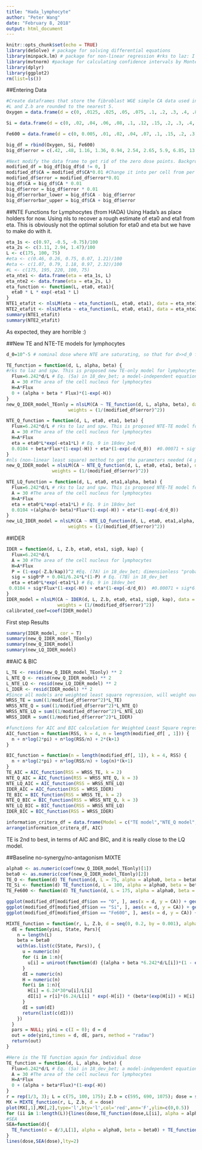 ```yaml
---
title: "Hada_lymphocyte"
author: "Peter Wang"
date: "February 8, 2018"
output: html_document
---
```


```r
knitr::opts_chunk$set(echo = TRUE)
library(deSolve) # package for solving differential equations
library(minpack.lm) # package for non-linear regression #rks to laz: I think we probably can just use nls() in stats, not nlsLM from linpack. Please check in R documentation if there is any functional difference at all
library(mvtnorm) #package for calculating confidence intervals by Monte Carlo simulation based on variance-covariance matrices #rks to laz: I added to comment.Please check that my addition is OK.
library(dplyr)
library(ggplot2)
rm(list=ls())
```

##Entering Data
```r
#Create dataframes that store the fibroblast WGE simple CA data used in 16Cacao 
#L and Z.b are rounded to the nearest 5.
Oxygen = data.frame(d = c(0, .0125, .025, .05, .075, .1, .2, .3, .4, .8),CA = c(.72, .96, 2.83, 4.7, 4.01, 8.41, 16.8, 40, 42.8, 94.4), ion = "O", Z = 8, L = 75, Z.b = 595)# Some GCR components are high-speed Oxygen nuclei that are almost fully ionized. d=dose; CA are per hundred cells. Z=atomic charge; L=LET; Z.b = Z^2/beta*^2

Si = data.frame(d = c(0, .02, .04, .06, .08, .1, .12, .15, .2, .3, .4, .6, .8, 1, 1.2, 1.5), CA = c(1.08, 2.04, 3.83, 4.57, 5.96, 4.78, 5.48, 13.88, 13.14, 27.0, 25.9, 59.5, 36.8, 81.8, 117.8, 123.2), ion = "Si", Z = 14, L = 100, Z.b = 690)

Fe600 = data.frame(d = c(0, 0.005, .01, .02, .04, .07, .1, .15, .2, .3, .4, .6, 1, 1.5), CA = c(1.01, 2.05, 2.33, 3.9, 3.51, 3.27, 5.71, 10.7, 9.14, 12.2, 21, 24.9, 43.6, 93.9), ion = "Fe600", Z = 26, L = 175, Z.b = 1075) #600 refers to the energy in MeV per atomic mass unit in this Iron beam

big_df = rbind(Oxygen, Si, Fe600)
big_df$error = c(.42, .48, 1.16, 1.36, 0.94, 2.54, 2.65, 5.9, 6.85, 13.6, .21, .34, .70, .95, .68, 1.07, 1.04, 2.38, 1.72, 4.77, 0.87, 9.18, 2.75, 9.85, 17, 13.2, 0.43, 0.48, 0.67, 0.8, 0.73, 0.75, 1.72, 1.95, 2.89, 2.34, 4.37, 5.08, 8.25, 18.8) #error bars for the CA measurementsx

#Next modify the data frame to get rid of the zero dose points. Background CA frequency was determined seperately.
modified_df = big_df[big_df$d != 0, ]
modified_df$CA = modified_df$CA*0.01 #Change it into per cell from per 100 cells
modified_df$error = modified_df$error*0.01
big_df$CA = big_df$CA * 0.01
big_df$error = big_df$error * 0.01
big_df$errorbar_lower = big_df$CA - big_df$error
big_df$errorbar_upper = big_df$CA + big_df$error
```

##NTE Functions for Lymphocytes (from HADA)
Using Hada's as place holders for now. Using nls to recover a rough estimate of eta0 and eta1 from eta. This is obviously not the optimal solution for eta0 and eta but we have to make do with it.
```r
eta_1s <- c(0.97, -0.5, -0.75)/100
eta_2s <- c(3.11, 2.94, 1.47)/100
L <- c(175, 100, 75)
#eta <- c(0.46, 0.26, 0.75, 0.07, 1.21)/100
#eta <- c(1.07, 0.79, 1.18, 0.97, 2.32)/100
#L <- c(175, 195, 220, 100, 75)
eta_nte1 <- data.frame(eta = eta_1s, L)
eta_nte2 <- data.frame(eta = eta_2s, L)
eta_function <- function(L, eta0, eta1){
  eta0 * L * exp(-eta1 * L)
}
NTE1_etafit <- nlsLM(eta ~ eta_function(L, eta0, eta1), data = eta_nte1, start = list(eta0 = 0.001, eta1 = 0.01))
NTE2_etafit <- nlsLM(eta ~ eta_function(L, eta0, eta1), data = eta_nte2, start = list(eta0 = 0.001, eta1 = 0.01))
summary(NTE1_etafit)
summary(NTE2_etafit)
```
As expected, they are horrible :)

##New TE and NTE-TE models for lymphocytes
```r
d_0=10^-5 # nominal dose where NTE are saturating, so that for d>>d_0 further increases are due to TE

TE_function = function(d, L, alpha, beta) {
#rks to laz and spw. This is proposed new TE-only model for lymphocytes
  Flux=6.242*d/L # Eq. (5a) in 18_dev_bet; a model-independent equation for particle flux
  A = 30 #The area of the cell nucleus for lymphocytes
  H=A*Flux 
  0 + (alpha + beta * Flux)*(1-exp(-H))
}
new_Q_IDER_model_TEonly = nlsLM(CA ~ TE_function(d, L, alpha, beta), data = modified_df, start = list(alpha = 0.5, beta=5), 
                       weights = (1/(modified_df$error)^2))

NTE_Q_function = function(d, L, eta0, eta1, beta) {
  Flux=6.242*d/L # rks to laz and spw. This is proposed NTE-TE model for lymphocytes
  A = 30 #The area of the cell nucleus for lymphocytes
  H=A*Flux 
  eta = eta0*L*exp(-eta1*L) # Eq. 9 in 18dev_bet
  0.0104 + beta*Flux*(1-exp(-H)) + eta*(1-exp(-d/d_0))  #0.00071 + sig*6.24*d/L*(1-exp(-1024*d/L)) + eta*(1-exp(-10^3*d))#don't use
} 
#nls (non-linear least square) method to get the parameters needed (4 parameter estimation)
new_Q_IDER_model = nlsLM(CA ~ NTE_Q_function(d, L, eta0, eta1, beta), data = modified_df, start = list(eta0 = 0.001, eta1 = 0.01, beta=3),
                 weights = (1/(modified_df$error)^2))

NTE_LQ_function = function(d, L, eta0, eta1,alpha, beta) {
  Flux=6.242*d/L # rks to laz and spw. This is proposed NTE-TE model for lymphocytes
  A = 30 #The area of the cell nucleus for lymphocytes
  H=A*Flux 
  eta = eta0*L*exp(-eta1*L) # Eq. 9 in 18dev_bet
  0.0104 +(alpha/d+ beta)*Flux*(1-exp(-H)) + eta*(1-exp(-d/d_0)) 
} 
new_LQ_IDER_model = nlsLM(CA ~ NTE_LQ_function(d, L, eta0, eta1,alpha, beta), data = modified_df, start = list(eta0 = 0.001, eta1 = 0.01, alpha=0.3, beta=2), 
                       weights = (1/(modified_df$error)^2))
```

##IDER
```r
IDER = function(d, L, Z.b, eta0, eta1, sig0, kap) {
  Flux=6.242*d/L
  A = 30 #The area of the cell nucleus for lymphocytes
  H=A*Flux 
  P = (1-exp(-Z.b/kap))^2 #Eq. (7A) in 18_dev_bet; dimensionless "probability"; makes sense for kap > 0
  sig = sig0*P + 0.041/6.24*L*(1-P) # Eq. (7B) in 18_dev_bet
  eta = eta0*L*exp(-eta1*L) # Eq. 9 in 18dev_bet
 0.0104 + sig*Flux*(1-exp(-H)) + eta*(1-exp(-d/d_0))  #0.00071 + sig*6.24*d/L*(1-exp(-1024*d/L)) + eta*(1-exp(-10^3*d))#don't use
} 
IDER_model = nlsLM(CA ~ IDER(d, L, Z.b, eta0, eta1, sig0, kap), data = modified_df, start = list(eta0 = 0.001, eta1 = 0.01, sig0 = 15, kap = 445), 
                   weights = (1/(modified_df$error)^2))
calibrated_coef=coef(IDER_model)
```

First step Results
```r
summary(IDER_model, cor = T)
summary(new_Q_IDER_model_TEonly)
summary(new_Q_IDER_model)
summary(new_LQ_IDER_model)
```

##AIC & BIC
```r
L_TE <- resid(new_Q_IDER_model_TEonly) ** 2
L_NTE_Q <- resid(new_Q_IDER_model) ** 2
L_NTE_LQ <- resid(new_LQ_IDER_model) ** 2
L_IDER <- resid(IDER_model) ** 2
#Since all models are weighted least square regression, will weight our model with our weights to get the WRSS (weighted residual squared sum)
WRSS_TE = sum((1/modified_df$error^2)*L_TE)
WRSS_NTE_Q = sum((1/modified_df$error^2)*L_NTE_Q)
WRSS_NTE_LQ = sum((1/modified_df$error^2)*L_NTE_LQ)
WRSS_IDER = sum((1/modified_df$error^2)*L_IDER)

#functions for AIC and BIC calculation for Weighted Least Square regression
AIC_function = function(RSS, k = 4, n = length(modified_df[ , 1])) {
  n + n*log(2*pi) + n*log(RSS/n) + 2*(k+1)
}

BIC_function = function(n = length(modified_df[, 1]), k = 4, RSS) {
  n + n*log(2*pi) + n*log(RSS/n) + log(n)*(k+1)
}
TE_AIC = AIC_function(RSS = WRSS_TE, k = 2)
NTE_Q_AIC = AIC_function(RSS = WRSS_NTE_Q, k = 3)
NTE_LQ_AIC = AIC_function(RSS = WRSS_NTE_LQ)
IDER_AIC = AIC_function(RSS = WRSS_IDER)
TE_BIC = BIC_function(RSS = WRSS_TE, k = 2)
NTE_Q_BIC = BIC_function(RSS = WRSS_NTE_Q, k = 3)
NTE_LQ_BIC = BIC_function(RSS = WRSS_NTE_LQ)
IDER_BIC = BIC_function(RSS = WRSS_IDER)

information_critera_df = data.frame(Model = c("TE model","NTE_Q model", "NTE_LQ model", "IDER model"), AIC = c(TE_AIC, NTE_Q_AIC, NTE_LQ_AIC, IDER_AIC), BIC = c(TE_BIC, NTE_Q_BIC, NTE_LQ_BIC, IDER_BIC))
arrange(information_critera_df, AIC)
```

TE is 2nd to best, in terms of AIC and BIC, and it is really close to the LQ model.

##Baseline no-synergy/no-antagonism MIXTE
```r
alpha0 <- as.numeric(coef(new_Q_IDER_model_TEonly)[1])
beta0 <- as.numeric(coef(new_Q_IDER_model_TEonly)[2])
TE_O <- function(d) TE_function(d, L = 75, alpha = alpha0, beta = beta0)
TE_Si <- function(d) TE_function(d, L = 100, alpha = alpha0, beta = beta0)
TE_Fe600 <- function(d) TE_function(d, L = 175, alpha = alpha0, beta = beta0)

ggplot(modified_df[modified_df$ion == "O", ], aes(x = d, y = CA)) + geom_point() + stat_function(fun = TE_O)
ggplot(modified_df[modified_df$ion == "Si", ], aes(x = d, y = CA)) + geom_point() + stat_function(fun = TE_Si)
ggplot(modified_df[modified_df$ion == "Fe600", ], aes(x = d, y = CA)) + geom_point() + stat_function(fun = TE_Fe600)
```

```r
MIXTE_function = function(r, L, Z.b, d = seq(0, 0.2, by = 0.001), alpha = alpha0, beta = beta0){
  dE = function(yini, State, Pars){
    n = length(L)
    beta = beta0
    with(as.list(c(State, Pars)), {
      u = numeric(n)
      for (i in 1:n){
        u[i] = uniroot(function(d) {(alpha + beta *6.242*d/L[i])*(1 - exp(-30*6.242*d/L[i])) - I}, lower = 0, upper = 0.4, extendInt = "yes", tol = 10^-10)$root
      }
      dI = numeric(n)
      H = numeric(n)
      for(i in 1:n){
        H[i] = 6.24*30*u[i]/L[i]
        dI[i] = r[i]*(6.24/L[i] * exp(-H[i]) * (beta*(exp(H[i]) + H[i] - 1) + 30 * alpha)) #Partial derivative of TE function over d. This is always 0 when d = 0 though.
      }
      dI = sum(dI)
      return(list(c(dI)))
    })
  }
  pars = NULL; yini = c(I = 0); d = d
  out = ode(yini,times = d, dE, pars, method = "radau")
  return(out)
}

```

```r
#Here is the TE function again for individual dose
TE_function = function(d, L, alpha, beta) {
  Flux=6.242*d/L # Eq. (5a) in 18_dev_bet; a model-independent equation for particle flux
  A = 30 #The area of the cell nucleus for lymphocytes
  H=A*Flux 
  0 + (alpha + beta*Flux)*(1-exp(-H))
}
r = rep(1/3, 3); L = c(75, 100, 175); Z.b = c(595, 690, 1075); dose = seq(0,.4,by=0.001)
MX = MIXTE_function(r, L, Z.b, d = dose)
plot(MX[,1],MX[,2],type='l',bty='l',col='red',ann='F',ylim=c(0,0.5))
for (ii in 1:length(L)){lines(dose,TE_function(dose,L[ii], alpha = alpha0, beta = beta0),col='green')}
#SEA
SEA=function(d){
  TE_function(d = d/3,L[1], alpha = alpha0, beta = beta0) + TE_function(d/3,L[2],alpha = alpha0, beta = beta0)+TE_function(d/3,L[3],alpha = alpha0, beta = beta0)
}
lines(dose,SEA(dose),lty=2)
```


